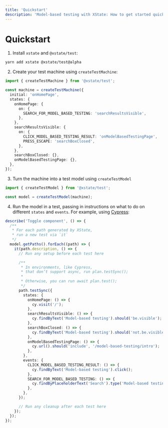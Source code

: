 ```yaml
---
title: 'Quickstart'
description: 'Model-based testing with XState: How to get started quickly with model-based testing using XState and @xstate/test.'
---
```


# Quickstart

<!-- deps: ["testing-intro"] -->

1. Install `xstate` and `@xstate/test`:

```bash
yarn add xstate @xstate/test@alpha
```

2. Create your test machine using `createTestMachine`:

```ts
import { createTestMachine } from '@xstate/test';

const machine = createTestMachine({
  initial: 'onHomePage',
  states: {
    onHomePage: {
      on: {
        SEARCH_FOR_MODEL_BASED_TESTING: 'searchResultsVisible',
      },
    },
    searchResultsVisible: {
      on: {
        CLICK_MODEL_BASED_TESTING_RESULT: 'onModelBasedTestingPage',
        PRESS_ESCAPE: 'searchBoxClosed',
      },
    },
    searchBoxClosed: {},
    onModelBasedTestingPage: {},
  },
});
```

3. Turn the machine into a test model using `createTestModel`

```ts
import { createTestModel } from '@xstate/test';

const model = createTestModel(machine);
```

4. Run the model in a test, passing in instructions on what to do on different `states` and `events`. For example, using [Cypress](https://www.cypress.io/):

```ts
describe('Toggle component', () => {
  /**
   * For each path generated by XState,
   * run a new test via `it`
   */
  model.getPaths().forEach((path) => {
    it(path.description, () => {
      // Run any setup before each test here

      /**
       * In environments, like Cypress,
       * that don’t support async, run plan.testSync();
       *
       * Otherwise, you can run await plan.test();
       */
      path.testSync({
        states: {
          onHomePage: () => {
            cy.visit('/');
          },
          searchResultsVisible: () => {
            cy.findByText('Model-based testing').should('be.visible');
          },
          searchBoxClosed: () => {
            cy.findByText('Model-based testing').should('not.be.visible');
          },
          onModelBasedTestingPage: () => {
            cy.url().should('include', '/model-based-testing/intro');
          },
        },
        events: {
          CLICK_MODEL_BASED_TESTING_RESULT: () => {
            cy.findByText('Model-based testing').click();
          },
          SEARCH_FOR_MODEL_BASED_TESTING: () => {
            cy.findByPlaceholderText('Search').type('Model-based testing');
          },
        },
      });

      // Run any cleanup after each test here
    });
  });
});
```
